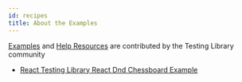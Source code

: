 ```yaml
---
id: recipes
title: About the Examples
---
```


[Examples](./example-codesandbox) and [Help Resources](./learning) are
contributed by the Testing Library community

- [React Testing Library React Dnd Chessboard Example](https://github.com/laststance/react-testing-library-react-dnd-chessboard-example)
